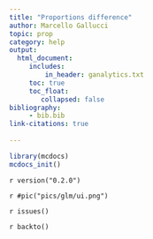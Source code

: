 ```yaml
---
title: "Proportions difference"
author: Marcello Gallucci 
topic: prop
category: help
output: 
  html_document:
     includes:
         in_header: ganalytics.txt
     toc: true
     toc_float:
        collapsed: false
bibliography: 
     - bib.bib
link-citations: true
        
---
```



```r
library(mcdocs)
mcdocs_init()
```

`r version("0.2.0")`

`r #pic("pics/glm/ui.png")`



`r issues()`

`r backto()`
